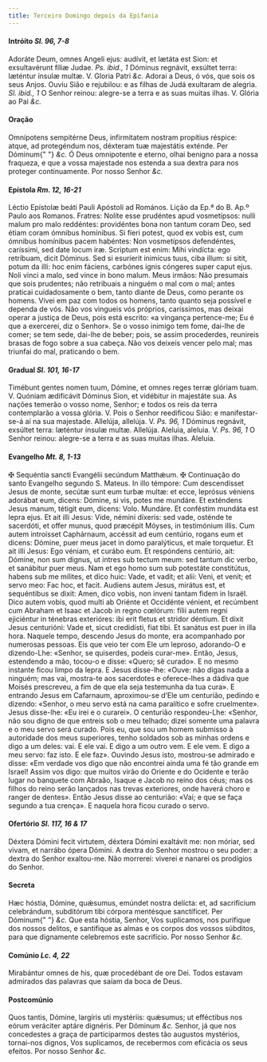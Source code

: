 ```yaml
---
title: Terceiro Domingo depois da Epifania
---
```


<h4 class="text-center">
  Intróito <em>Sl. 96, 7-8</em>
</h4>
<div class="grid grid-cols-2 gap-5">
  <span class="text-justify">
    Adoráte Deum, omnes Angeli ejus: audívit, et lætáta est Sion: et
    exsultavérunt fíliæ Judae. <em>Ps. ibid., 1</em> Dóminus regnávit, exsúltet
    terra: læténtur ínsulæ multæ. V. Gloria Patri <em>&c.</em>
  </span>
  <span class="text-justify">
    Adorai a Deus, ó vós, que sois os seus Anjos. Ouviu Sião e rejubilou: e as
    filhas de Judá exultaram de alegria. <em>Sl. ibid., 1</em> O Senhor reinou:
    alegre-se a terra e as suas muitas ilhas. V. Glória ao Pai <em>&c.</em>
  </span>
</div>

<h4 class="text-center">Oração</h4>
<div class="grid grid-cols-2 gap-5">
  <span class="text-justify">
    Omnípotens sempitérne Deus, infirmitatem nostram propítius réspice: atque,
    ad protegéndum nos, déxteram tuæ majestátis exténde. Per Dóminum{" "}
    <em>&c.</em>
  </span>
  <span class="text-justify">
    Ó Deus omnipotente e eterno, olhai benigno para a nossa fraqueza, e que a
    vossa majestade nos estenda a sua dextra para nos proteger continuamente.
    Por nosso Senhor <em>&c.</em>
  </span>
</div>

<h4 class="text-center">
  Epístola <em>Rm. 12, 16-21</em>
</h4>
<div class="grid grid-cols-2 gap-5">
  <span class="text-justify">
    Léctio Epístolæ beáti Pauli Apóstoli ad Romános.
  </span>
  <span class="text-justify">Lição da Ep.ª do B. Ap.º Paulo aos Romanos.</span>
  <span class="text-justify">
    Fratres: Nolíte esse prudéntes apud vosmetípsos: nulli malum pro malo
    reddéntes: providéntes bona non tantum coram Deo, sed étiam coram ómnibus
    homínibus. Si fíeri potest, quod ex vobis est, cum ómnibus homínibus pacem
    habéntes: Non vosmetípsos defendéntes, caríssimi, sed date locum iræ.
    Scriptum est enim: Mihi vindícta: ego retríbuam, dicit Dóminus. Sed si
    esuríerit inimícus tuus, ciba illum: si sitit, potum da illi: hoc enim
    fáciens, carbónes ignis cóngeres super caput ejus. Noli vinci a malo, sed
    vince in bono malum.
  </span>
  <span class="text-justify">
    Meus irmãos: Não presumais que sois prudentes; não retribuais a ninguém o
    mal com o mal; antes praticai cuidadosamente o bem, tanto diante de Deus,
    como perante os homens. Vivei em paz com todos os homens, tanto quanto seja
    possível e dependa de vós. Não vos vingueis vós próprios, caríssimos, mas
    deixai operar a justiça de Deus, pois está escrito: «a vingança pertence-me;
    Eu é que a exercerei, diz o Senhor». Se o vosso inimigo tem fome, dai-lhe de
    comer; se tem sede, dai-lhe de beber; pois, se assim procederdes, reunireis
    brasas de fogo sobre a sua cabeça. Não vos deixeis vencer pelo mal; mas
    triunfai do mal, praticando o bem.
  </span>
</div>

<h4 class="text-center">
  Gradual <em>Sl. 101, 16-17</em>
</h4>
<div class="grid grid-cols-2 gap-5">
  <span class="text-justify">
    Timébunt gentes nomen tuum, Dómine, et omnes reges terræ glóriam tuam. V.
    Quóniam ædificávit Dóminus Sion, et vidébitur in majestáte sua.
  </span>
  <span class="text-justify">
    As nações temerão o vosso nome, Senhor; e todos os reis da terra
    contemplarão a vossa glória. V. Pois o Senhor reedificou Sião: e
    manifestar-se-á aí na sua majestade.
  </span>
  <span class="text-justify">
    Allelúja, allelúja. V. <em>Ps. 96, 1</em> Dóminus regnávit, exsúltet terra:
    læténtur ínsulæ multæ. Allelúja.
  </span>
  <span class="text-justify">
    Aleluia, aleluia. V. <em>Ps. 96, 1</em> O Senhor reinou: alegre-se a terra e
    as suas muitas ilhas. Aleluia.
  </span>
</div>

<h4 class="text-center">
  Evangelho <em>Mt. 8, 1-13</em>
</h4>
<div class="grid grid-cols-2 gap-5">
  <span class="text-justify">
    <span class="text-danger">&#10016;</span> Sequéntia sancti Evangélii
    secúndum Matthǽum.
  </span>
  <span class="text-justify">
    <span class="text-danger">&#10016;</span> Continuação do santo Evangelho
    segundo S. Mateus.
  </span>
  <span class="text-justify">
    In illo témpore: Cum descendísset Jesus de monte, secútæ sunt eum turbæ
    multæ: et ecce, leprósus véniens adorábat eum, dicens: Dómine, si vis, potes
    me mundáre. Et exténdens Jesus manum, tétigit eum, dicens: Volo. Mundáre. Et
    conféstim mundáta est lepra ejus. Et ait illi Jesus: Vide, némini díxeris:
    sed vade, osténde te sacerdóti, et offer munus, quod præcépit Móyses, in
    testimónium illis. Cum autem introísset Caphárnaum, accéssit ad eum
    centúrio, rogans eum et dicens: Dómine, puer meus jacet in domo paralýticus,
    et male torquetur. Et ait illi Jesus: Ego véniam, et curábo eum. Et
    respóndens centúrio, ait: Dómine, non sum dignus, ut intres sub tectum meum:
    sed tantum dic verbo, et sanábitur puer meus. Nam et ego homo sum sub
    potestáte constitútus, habens sub me mílites, et dico huic: Vade, et vadit;
    et alii: Veni, et venit; et servo meo: Fac hoc, et facit. Audiens autem
    Jesus, mirátus est, et sequéntibus se dixit: Amen, dico vobis, non inveni
    tantam fidem in Israël. Dico autem vobis, quod multi ab Oriénte et Occidénte
    vénient, et recúmbent cum Abraham et Isaac et Jacob in regno cœlórum: fílii
    autem regni ejiciéntur in ténebras exterióres: ibi erit fletus et stridor
    déntium. Et dixit Jesus centurióni: Vade et, sicut credidísti, fiat tibi. Et
    sanátus est puer in illa hora.
  </span>
  <span class="text-justify">
    Naquele tempo, descendo Jesus do monte, era acompanhado por numerosas
    pessoas. Eis que veio ter com Ele um leproso, adorando-O e dizendo-Lhe:
    «Senhor, se quiserdes, podeis curar-me». Então, Jesus, estendendo a mão,
    tocou-o e disse: «Quero; sê curado». E no mesmo instante ficou limpo da
    lepra. E Jesus disse-lhe: «Ouve: não digas nada a ninguém; mas vai,
    mostra-te aos sacerdotes e oferece-lhes a dádiva que Moisés prescreveu, a
    fim de que ela seja testemunha da tua cura». E entrando Jesus em Cafarnaum,
    aproximou-se d’Ele um centurião, pedindo e dizendo: «Senhor, o meu servo
    está na cama paralítico e sofre cruelmente». Jesus disse-lhe: «Eu irei e o
    curarei». O centurião respondeu-Lhe: «Senhor, não sou digno de que entreis
    sob o meu telhado; dizei somente uma palavra e o meu servo será curado. Pois
    eu, que sou um homem submisso à autoridade dos meus superiores, tenho
    soldados sob as minhas ordens e digo a um deles: vai. E ele vai. E digo a um
    outro vem. E ele vem. E digo a meu servo: faz isto. E ele faz». Ouvindo
    Jesus isto, mostrou-se admirado e disse: «Em verdade vos digo que não
    encontrei ainda uma fé tão grande em Israel! Assim vos digo: que muitos
    virão do Oriente e do Ocidente e terão lugar no banquete com Abraão, Isaque
    e Jacob no reino dos céus; mas os filhos do reino serão lançados nas trevas
    exteriores, onde haverá choro e ranger de dentes». Então Jesus disse ao
    centurião: «Vai; e que se faça segundo a tua crença». E naquela hora ficou
    curado o servo.
  </span>
</div>

<h4 class="text-center">
  Ofertório <em>Sl. 117, 16 & 17</em>
</h4>
<div class="grid grid-cols-2 gap-5">
  <span class="text-justify">
    Déxtera Dómini fecit virtutem, déxtera Dómini exaltávit me: non móriar, sed
    vivam, et narrábo ópera Dómini.
  </span>
  <span class="text-justify">
    A dextra do Senhor mostrou o seu poder: a dextra do Senhor exaltou-me. Não
    morrerei: viverei e nanarei os prodígios do Senhor.
  </span>
</div>

<h4 class="text-center">Secreta</h4>
<div class="grid grid-cols-2 gap-5">
  <span class="text-justify">
    Hæc hóstia, Dómine, quǽsumus, emúndet nostra delícta: et, ad sacrifícium
    celebrándum, subditórum tibi córpora mentésque sanctíficet. Per Dóminum{" "}
    <em>&c.</em>
  </span>
  <span class="text-justify">
    Que esta hóstia, Senhor, Vos suplicamos, nos purifique dos nossos delitos, e
    santifique as almas e os corpos dos vossos súbditos, para que dignamente
    celebremos este sacrifício. Por nosso Senhor <em>&c.</em>
  </span>
</div>

<h4 class="text-center">
  Comúnio <em>Lc. 4, 22</em>
</h4>
<div class="grid grid-cols-2 gap-5">
  <span class="text-justify">
    Mirabántur omnes de his, quæ procedébant de ore Dei.
  </span>
  <span class="text-justify">
    Todos estavam admirados das palavras que saíam da boca de Deus.
  </span>
</div>

<h4 class="text-center">Postcomúnio</h4>
<div class="grid grid-cols-2 gap-5">
  <span class="text-justify">
    Quos tantis, Dómine, largíris uti mystériis: quǽsumus; ut efféctibus nos
    eórum veráciter aptáre dignéris. Per Dóminum <em>&c.</em>
  </span>
  <span class="text-justify">
    Senhor, já que nos concedestes a graça de participarmos destes tão augustos
    mystérios, tornai-nos dignos, Vos suplicamos, de recebermos com eficácia os
    seus efeitos. Por nosso Senhor <em>&c.</em>
  </span>
</div>
